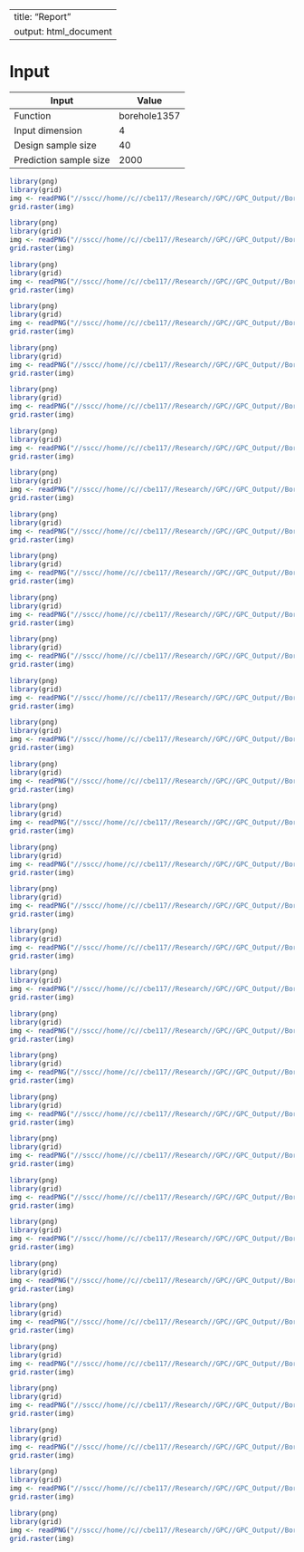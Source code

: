 
---
title: "Report"
output: html_document
---


# Input

Input | Value
------------------- | ----------------
Function |  borehole1357
Input dimension |  4
Design sample size |  40
Prediction sample size |  2000

```r
library(png)
library(grid)
img <- readPNG("//sscc//home//c//cbe117//Research//GPC//GPC_Output//Borehole1357_03//Borehole1357_03_D4_SS40_PS2000_R5//Plots//RMSE_stripchart.png")
grid.raster(img)
  ```

```r
library(png)
library(grid)
img <- readPNG("//sscc//home//c//cbe117//Research//GPC//GPC_Output//Borehole1357_03//Borehole1357_03_D4_SS40_PS2000_R5//Plots//PRMSE_stripchart.png")
grid.raster(img)
  ```

```r
library(png)
library(grid)
img <- readPNG("//sscc//home//c//cbe117//Research//GPC//GPC_Output//Borehole1357_03//Borehole1357_03_D4_SS40_PS2000_R5//Plots//RMSE_by_PRMSE_stripchart.png")
grid.raster(img)
  ```

```r
library(png)
library(grid)
img <- readPNG("//sscc//home//c//cbe117//Research//GPC//GPC_Output//Borehole1357_03//Borehole1357_03_D4_SS40_PS2000_R5//Plots//RMSE_on_PRMSE_stripchart.png")
grid.raster(img)
  ```

```r
library(png)
library(grid)
img <- readPNG("//sscc//home//c//cbe117//Research//GPC//GPC_Output//Borehole1357_03//Borehole1357_03_D4_SS40_PS2000_R5//Plots//RMSE_on_PRMSE_over_LM_stripchart.png")
grid.raster(img)
  ```

```r
library(png)
library(grid)
img <- readPNG("//sscc//home//c//cbe117//Research//GPC//GPC_Output//Borehole1357_03//Borehole1357_03_D4_SS40_PS2000_R5//Plots//RMSE_on_PRMSE_over_LM_stripchart_outlier.png")
grid.raster(img)
  ```

```r
library(png)
library(grid)
img <- readPNG("//sscc//home//c//cbe117//Research//GPC//GPC_Output//Borehole1357_03//Borehole1357_03_D4_SS40_PS2000_R5//Plots//RMSE_on_PRMSE_over_LM_stripchart_log.png")
grid.raster(img)
  ```

```r
library(png)
library(grid)
img <- readPNG("//sscc//home//c//cbe117//Research//GPC//GPC_Output//Borehole1357_03//Borehole1357_03_D4_SS40_PS2000_R5//Plots//RMSE_on_PRMSE_over_QM_stripchart.png")
grid.raster(img)
  ```

```r
library(png)
library(grid)
img <- readPNG("//sscc//home//c//cbe117//Research//GPC//GPC_Output//Borehole1357_03//Borehole1357_03_D4_SS40_PS2000_R5//Plots//RMSE_scatter.png")
grid.raster(img)
  ```

```r
library(png)
library(grid)
img <- readPNG("//sscc//home//c//cbe117//Research//GPC//GPC_Output//Borehole1357_03//Borehole1357_03_D4_SS40_PS2000_R5//Plots//R2_stripchart.png")
grid.raster(img)
  ```

```r
library(png)
library(grid)
img <- readPNG("//sscc//home//c//cbe117//Research//GPC//GPC_Output//Borehole1357_03//Borehole1357_03_D4_SS40_PS2000_R5//Plots//RunTimes.png")
grid.raster(img)
  ```

```r
library(png)
library(grid)
img <- readPNG("//sscc//home//c//cbe117//Research//GPC//GPC_Output//Borehole1357_03//Borehole1357_03_D4_SS40_PS2000_R5//Plots//RMSE_stripchart.png")
grid.raster(img)
  ```

```r
library(png)
library(grid)
img <- readPNG("//sscc//home//c//cbe117//Research//GPC//GPC_Output//Borehole1357_03//Borehole1357_03_D4_SS40_PS2000_R5//Plots//PRMSE_stripchart.png")
grid.raster(img)
  ```

```r
library(png)
library(grid)
img <- readPNG("//sscc//home//c//cbe117//Research//GPC//GPC_Output//Borehole1357_03//Borehole1357_03_D4_SS40_PS2000_R5//Plots//RMSE_by_PRMSE_stripchart.png")
grid.raster(img)
  ```

```r
library(png)
library(grid)
img <- readPNG("//sscc//home//c//cbe117//Research//GPC//GPC_Output//Borehole1357_03//Borehole1357_03_D4_SS40_PS2000_R5//Plots//RMSE_on_PRMSE_stripchart.png")
grid.raster(img)
  ```

```r
library(png)
library(grid)
img <- readPNG("//sscc//home//c//cbe117//Research//GPC//GPC_Output//Borehole1357_03//Borehole1357_03_D4_SS40_PS2000_R5//Plots//RMSE_on_PRMSE_over_LM_stripchart.png")
grid.raster(img)
  ```

```r
library(png)
library(grid)
img <- readPNG("//sscc//home//c//cbe117//Research//GPC//GPC_Output//Borehole1357_03//Borehole1357_03_D4_SS40_PS2000_R5//Plots//RMSE_on_PRMSE_over_LM_stripchart_outlier.png")
grid.raster(img)
  ```

```r
library(png)
library(grid)
img <- readPNG("//sscc//home//c//cbe117//Research//GPC//GPC_Output//Borehole1357_03//Borehole1357_03_D4_SS40_PS2000_R5//Plots//RMSE_on_PRMSE_over_LM_stripchart_log.png")
grid.raster(img)
  ```

```r
library(png)
library(grid)
img <- readPNG("//sscc//home//c//cbe117//Research//GPC//GPC_Output//Borehole1357_03//Borehole1357_03_D4_SS40_PS2000_R5//Plots//RMSE_on_PRMSE_over_QM_stripchart.png")
grid.raster(img)
  ```

```r
library(png)
library(grid)
img <- readPNG("//sscc//home//c//cbe117//Research//GPC//GPC_Output//Borehole1357_03//Borehole1357_03_D4_SS40_PS2000_R5//Plots//RMSE_scatter.png")
grid.raster(img)
  ```

```r
library(png)
library(grid)
img <- readPNG("//sscc//home//c//cbe117//Research//GPC//GPC_Output//Borehole1357_03//Borehole1357_03_D4_SS40_PS2000_R5//Plots//R2_stripchart.png")
grid.raster(img)
  ```

```r
library(png)
library(grid)
img <- readPNG("//sscc//home//c//cbe117//Research//GPC//GPC_Output//Borehole1357_03//Borehole1357_03_D4_SS40_PS2000_R5//Plots//RunTimes.png")
grid.raster(img)
  ```

```r
library(png)
library(grid)
img <- readPNG("//sscc//home//c//cbe117//Research//GPC//GPC_Output//Borehole1357_03//Borehole1357_03_D4_SS40_PS2000_R5//Plots//RMSE_stripchart.png")
grid.raster(img)
  ```

```r
library(png)
library(grid)
img <- readPNG("//sscc//home//c//cbe117//Research//GPC//GPC_Output//Borehole1357_03//Borehole1357_03_D4_SS40_PS2000_R5//Plots//PRMSE_stripchart.png")
grid.raster(img)
  ```

```r
library(png)
library(grid)
img <- readPNG("//sscc//home//c//cbe117//Research//GPC//GPC_Output//Borehole1357_03//Borehole1357_03_D4_SS40_PS2000_R5//Plots//RMSE_by_PRMSE_stripchart.png")
grid.raster(img)
  ```

```r
library(png)
library(grid)
img <- readPNG("//sscc//home//c//cbe117//Research//GPC//GPC_Output//Borehole1357_03//Borehole1357_03_D4_SS40_PS2000_R5//Plots//RMSE_on_PRMSE_stripchart.png")
grid.raster(img)
  ```

```r
library(png)
library(grid)
img <- readPNG("//sscc//home//c//cbe117//Research//GPC//GPC_Output//Borehole1357_03//Borehole1357_03_D4_SS40_PS2000_R5//Plots//RMSE_on_PRMSE_over_LM_stripchart.png")
grid.raster(img)
  ```

```r
library(png)
library(grid)
img <- readPNG("//sscc//home//c//cbe117//Research//GPC//GPC_Output//Borehole1357_03//Borehole1357_03_D4_SS40_PS2000_R5//Plots//RMSE_on_PRMSE_over_LM_stripchart_outlier.png")
grid.raster(img)
  ```

```r
library(png)
library(grid)
img <- readPNG("//sscc//home//c//cbe117//Research//GPC//GPC_Output//Borehole1357_03//Borehole1357_03_D4_SS40_PS2000_R5//Plots//RMSE_on_PRMSE_over_LM_stripchart_log.png")
grid.raster(img)
  ```

```r
library(png)
library(grid)
img <- readPNG("//sscc//home//c//cbe117//Research//GPC//GPC_Output//Borehole1357_03//Borehole1357_03_D4_SS40_PS2000_R5//Plots//RMSE_on_PRMSE_over_QM_stripchart.png")
grid.raster(img)
  ```

```r
library(png)
library(grid)
img <- readPNG("//sscc//home//c//cbe117//Research//GPC//GPC_Output//Borehole1357_03//Borehole1357_03_D4_SS40_PS2000_R5//Plots//RMSE_scatter.png")
grid.raster(img)
  ```

```r
library(png)
library(grid)
img <- readPNG("//sscc//home//c//cbe117//Research//GPC//GPC_Output//Borehole1357_03//Borehole1357_03_D4_SS40_PS2000_R5//Plots//R2_stripchart.png")
grid.raster(img)
  ```

```r
library(png)
library(grid)
img <- readPNG("//sscc//home//c//cbe117//Research//GPC//GPC_Output//Borehole1357_03//Borehole1357_03_D4_SS40_PS2000_R5//Plots//RunTimes.png")
grid.raster(img)
  ```
